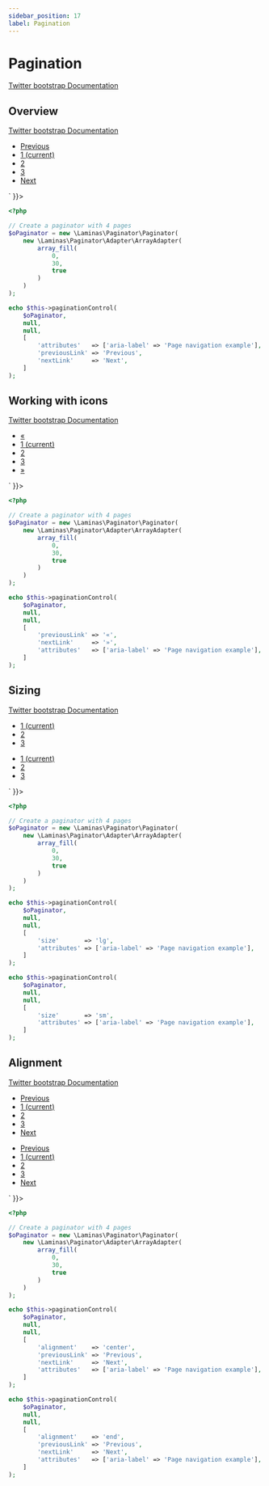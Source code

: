 ```yaml
---
sidebar_position: 17
label: Pagination
---
```



# Pagination

[Twitter bootstrap Documentation](https://getbootstrap.com/docs/4.5/components/pagination/)

## Overview

[Twitter bootstrap Documentation](https://getbootstrap.com/docs/4.5/components/pagination/#overview)

<Tabs>
<TabItem value="result" label="Result" default>
  <HtmlCode bootstrapVersion="4.5">
      <div dangerouslySetInnerHTML={{ __html: `<nav aria-label="Page navigation example">
    <ul class="pagination">
        <li class="disabled page-item"><a class="page-link" href="#" tabindex="-1">Previous</a></li>
        <li class="active page-item"><a class="page-link" href="#">1 <span class="sr-only">(current)</span></a></li>
        <li class="page-item"><a class="page-link" href="/test-route/2">2</a></li>
        <li class="page-item"><a class="page-link" href="/test-route/3">3</a></li>
        <li class="page-item"><a class="page-link" href="/test-route/2">Next</a></li>
    </ul>
</nav>` }}></div>
  </HtmlCode>
</TabItem>
<TabItem value="source" label="Source">

```php
<?php

// Create a paginator with 4 pages
$oPaginator = new \Laminas\Paginator\Paginator(
    new \Laminas\Paginator\Adapter\ArrayAdapter(
        array_fill(
            0,
            30,
            true
        )
    )
);

echo $this->paginationControl(
    $oPaginator,
    null,
    null,
    [
        'attributes'   => ['aria-label' => 'Page navigation example'],
        'previousLink' => 'Previous',
        'nextLink'     => 'Next',
    ]
);

```

</TabItem>
</Tabs>

## Working with icons

[Twitter bootstrap Documentation](https://getbootstrap.com/docs/4.5/components/pagination/#working-with-icons)

<Tabs>
<TabItem value="result" label="Result" default>
  <HtmlCode bootstrapVersion="4.5">
      <div dangerouslySetInnerHTML={{ __html: `<nav aria-label="Page navigation example">
    <ul class="pagination">
        <li class="disabled page-item"><a class="page-link" href="#" tabindex="-1">«</a></li>
        <li class="active page-item"><a class="page-link" href="#">1 <span class="sr-only">(current)</span></a></li>
        <li class="page-item"><a class="page-link" href="/test-route/2">2</a></li>
        <li class="page-item"><a class="page-link" href="/test-route/3">3</a></li>
        <li class="page-item"><a class="page-link" href="/test-route/2">»</a></li>
    </ul>
</nav>` }}></div>
  </HtmlCode>
</TabItem>
<TabItem value="source" label="Source">

```php
<?php

// Create a paginator with 4 pages
$oPaginator = new \Laminas\Paginator\Paginator(
    new \Laminas\Paginator\Adapter\ArrayAdapter(
        array_fill(
            0,
            30,
            true
        )
    )
);

echo $this->paginationControl(
    $oPaginator,
    null,
    null,
    [
        'previousLink' => '«',
        'nextLink'     => '»',
        'attributes'   => ['aria-label' => 'Page navigation example'],
    ]
);

```

</TabItem>
</Tabs>

## Sizing

[Twitter bootstrap Documentation](https://getbootstrap.com/docs/4.5/components/pagination/#sizing)

<Tabs>
<TabItem value="result" label="Result" default>
  <HtmlCode bootstrapVersion="4.5">
      <div dangerouslySetInnerHTML={{ __html: `<nav aria-label="Page navigation example">
    <ul class="pagination pagination-lg">
        <li class="active page-item"><a class="page-link" href="#">1 <span class="sr-only">(current)</span></a></li>
        <li class="page-item"><a class="page-link" href="/test-route/2">2</a></li>
        <li class="page-item"><a class="page-link" href="/test-route/3">3</a></li>
    </ul>
</nav>
<nav aria-label="Page navigation example">
    <ul class="pagination pagination-sm">
        <li class="active page-item"><a class="page-link" href="#">1 <span class="sr-only">(current)</span></a></li>
        <li class="page-item"><a class="page-link" href="/test-route/2">2</a></li>
        <li class="page-item"><a class="page-link" href="/test-route/3">3</a></li>
    </ul>
</nav>` }}></div>
  </HtmlCode>
</TabItem>
<TabItem value="source" label="Source">

```php
<?php

// Create a paginator with 4 pages
$oPaginator = new \Laminas\Paginator\Paginator(
    new \Laminas\Paginator\Adapter\ArrayAdapter(
        array_fill(
            0,
            30,
            true
        )
    )
);

echo $this->paginationControl(
    $oPaginator,
    null,
    null,
    [
        'size'       => 'lg',
        'attributes' => ['aria-label' => 'Page navigation example'],
    ]
);

echo $this->paginationControl(
    $oPaginator,
    null,
    null,
    [
        'size'       => 'sm',
        'attributes' => ['aria-label' => 'Page navigation example'],
    ]
);

```

</TabItem>
</Tabs>

## Alignment

[Twitter bootstrap Documentation](https://getbootstrap.com/docs/4.5/components/pagination/#alignment)

<Tabs>
<TabItem value="result" label="Result" default>
  <HtmlCode bootstrapVersion="4.5">
      <div dangerouslySetInnerHTML={{ __html: `<nav aria-label="Page navigation example">
    <ul class="justify-content-center pagination">
        <li class="disabled page-item"><a class="page-link" href="#" tabindex="-1">Previous</a></li>
        <li class="active page-item"><a class="page-link" href="#">1 <span class="sr-only">(current)</span></a></li>
        <li class="page-item"><a class="page-link" href="/test-route/2">2</a></li>
        <li class="page-item"><a class="page-link" href="/test-route/3">3</a></li>
        <li class="page-item"><a class="page-link" href="/test-route/2">Next</a></li>
    </ul>
</nav>
<nav aria-label="Page navigation example">
    <ul class="justify-content-end pagination">
        <li class="disabled page-item"><a class="page-link" href="#" tabindex="-1">Previous</a></li>
        <li class="active page-item"><a class="page-link" href="#">1 <span class="sr-only">(current)</span></a></li>
        <li class="page-item"><a class="page-link" href="/test-route/2">2</a></li>
        <li class="page-item"><a class="page-link" href="/test-route/3">3</a></li>
        <li class="page-item"><a class="page-link" href="/test-route/2">Next</a></li>
    </ul>
</nav>` }}></div>
  </HtmlCode>
</TabItem>
<TabItem value="source" label="Source">

```php
<?php

// Create a paginator with 4 pages
$oPaginator = new \Laminas\Paginator\Paginator(
    new \Laminas\Paginator\Adapter\ArrayAdapter(
        array_fill(
            0,
            30,
            true
        )
    )
);

echo $this->paginationControl(
    $oPaginator,
    null,
    null,
    [
        'alignment'    => 'center',
        'previousLink' => 'Previous',
        'nextLink'     => 'Next',
        'attributes'   => ['aria-label' => 'Page navigation example'],
    ]
);

echo $this->paginationControl(
    $oPaginator,
    null,
    null,
    [
        'alignment'    => 'end',
        'previousLink' => 'Previous',
        'nextLink'     => 'Next',
        'attributes'   => ['aria-label' => 'Page navigation example'],
    ]
);

```

</TabItem>
</Tabs>

